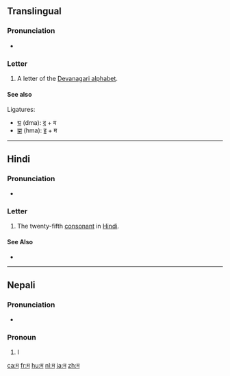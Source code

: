 {{Devanagari character info|hex=092E|name=DEVANAGARI LETTER MA|image=[[File:Deva-ma.png|100px]]}}
{{also|स|भ|ম}}
==Translingual==

===Pronunciation===
* {{IPA|/mə/|lang=mul}}

===Letter===
{{head|mul|letter}}

# A letter of the [[Devanagari alphabet]].

====See also====
Ligatures:
* [[द्म]] (dma): [[द]] + म
* [[ह्म]] (hma): [[ह]] + म

----

==Hindi==

===Pronunciation===
* {{IPA|/mə/|lang=hi}}

===Letter===
{{head|hi|letter}}

# The twenty-fifth [[consonant]] in [[Hindi]].

====See Also====

* {{list:Devanagari script letters/hi}}

----

==Nepali==

===Pronunciation===
* {{IPA|/mə/|lang=ne}}

===Pronoun===
{{head|ne|pronoun}}

# I {{qualifier|first person singular pronoun}}

[[ca:म]]
[[fr:म]]
[[hu:म]]
[[nl:म]]
[[ja:म]]
[[zh:म]]